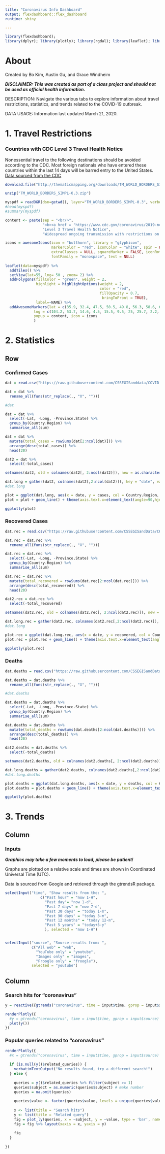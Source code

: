 ```yaml
---
title: "Coronavirus Info Dashboard"
output: flexdashboard::flex_dashboard
runtime: shiny

---
```


```r
library(flexdashboard); 
library(dplyr); library(plotly); library(rgdal); library(leaflet); library(magrittr); library(gtrendsR); library(stringr); library(ggplot2); library(tidyr); library(data.table)
```

About
===================================== 
Created by Bo Kim, Austin Gu, and Grace Windheim

_**DISCLAIMER: This was created as part of a class project and should not be used as official health information.**_

DESCRIPTION: Navigate the various tabs to explore information about travel restrictions, statistics, and trends related to the COVID-19 outbreak.

DATA USAGE: Information last updated March 21, 2020.


1. Travel Restrictions
===================================== 
    
### Countries with CDC Level 3 Travel Health Notice

Nonessential travel to the following destinations should be avoided according to the CDC. Most foreign nationals who have entered these countries within the last 14 days will be barred entry to the United States. [Data sourced from the CDC](https://www.cdc.gov/coronavirus/2019-ncov/travelers/map-and-travel-notices.html)
```r

download.file("http://thematicmapping.org/downloads/TM_WORLD_BORDERS_SIMPL-0.3.zip" , destfile="TM_WORLD_BORDERS_SIMPL-0.3.zip")

unzip("TM_WORLD_BORDERS_SIMPL-0.3.zip")

myspdf = readOGR(dsn=getwd(), layer="TM_WORLD_BORDERS_SIMPL-0.3", verbose = FALSE)
#head(myspdf)
#summary(myspdf)

content <- paste(sep = "<br/>",
                 "<b><a href = 'https://www.cdc.gov/coronavirus/2019-ncov/travelers/map-and-travel-notices.html'> CDC Geographic Risk Assessment for COVID-19 Transmission</a></b>", 
                 "Level 3 Travel Health Notice",
                 "Widespread ongoing transmission with restrictions on entry to the United States")

icons = awesomeIcons(icon = "bullhorn", library = "glyphicon",
                     markerColor = "red", iconColor = "white", spin = FALSE,
                     extraClasses = NULL, squareMarker = FALSE, iconRotate = 0,
                     fontFamily = "monospace", text = NULL)
  
leaflet(data=myspdf) %>% 
  addTiles() %>% 
  setView(lat=55, lng= 50 , zoom= 2) %>% 
  addPolygons(fillColor = "green", weight = 2,
              highlight = highlightOptions(weight = 2,
                                           color = "red",
                                           fillOpacity = 0.7,
                                            bringToFront = TRUE),
              label=~NAME) %>%
  addAwesomeMarkers(lat = c(35.9, 32.4, 47.5, 50.5, 49.8, 56.3, 58.6, 61.9, 46.2, 51.2, 39.1, 47.2, 64.9, 41.9, 56.9, 55.2, 49.8, 35.9, 52.1, 51.9, 39.4, 46.2, 48.7, 40.5, 60.1, 46.8, 43.7, 53.1), 
             lng = c(104.2, 53.7, 14.6, 4.5, 15.5, 9.5, 25, 25.7, 2.2, 10.5, 21.8, 19.5, 19.1, 12.6, 24.6, 23.9, 6.1, 14.4, 5.3, 19.1, 8.2, 15, 19.7, 3.7, 18.6, 8.2, 7.4, 7.7), 
             popup = content, icon = icons 
             )
```
    
2. Statistics {data-orientation=rows}
=====================================     
Row {.tabset .tabset-fade}
-------------------------------------
### Confirmed Cases
    
```r
dat = read.csv("https://raw.githubusercontent.com/CSSEGISanddata/COVID-19/master/csse_covid_19_data/csse_covid_19_time_series/time_series_19-covid-Confirmed.csv")

dat = dat %>%
  rename_all(funs(str_replace(., "X", "")))

#dat

dat = dat %>%
  select(-Lat, -Long, -Province.State) %>%
  group_by(Country.Region) %>%
  summarise_all(sum) 

dat = dat %>%
  mutate(total_cases = rowSums(dat[2:ncol(dat)])) %>%
  arrange(desc(total_cases)) %>%
  head(20) 

dat2 = dat %>%
  select(-total_cases) 

setnames(dat2, old = colnames(dat2[, 2:ncol(dat2)]), new = as.character(as.Date(colnames(dat2[, 2:ncol(dat2)]), format = "%m.%d.%y")))

dat.long = gather(dat2, colnames(dat2[,2:ncol(dat2)]), key = "date", value = "cases")
#dat.long

plot = ggplot(dat.long, aes(x = date, y = cases, col = Country.Region, group = 1))
plot = plot + geom_line() + theme(axis.text.x=element_text(angle=90,hjust=1)) + ggtitle("Total Confirmed Cases by Day")

ggplotly(plot)

```
   
### Recovered Cases
    
```r
dat.rec = read.csv("https://raw.githubusercontent.com/CSSEGISandData/COVID-19/master/csse_covid_19_data/csse_covid_19_time_series/time_series_19-covid-Recovered.csv")

dat.rec = dat.rec %>%
  rename_all(funs(str_replace(., "X", "")))

dat.rec = dat.rec %>%
  select(-Lat, -Long, -Province.State) %>%
  group_by(Country.Region) %>%
  summarise_all(sum) 

dat.rec = dat.rec %>%
  mutate(total_recovered = rowSums(dat.rec[2:ncol(dat.rec)])) %>%
  arrange(desc(total_recovered)) %>%
  head(20) 

dat2.rec = dat.rec %>%
  select(-total_recovered) 

setnames(dat2.rec, old = colnames(dat2.rec[, 2:ncol(dat2.rec)]), new = as.character(as.Date(colnames(dat2.rec[, 2:ncol(dat2.rec)]), format = "%m.%d.%y")))

dat.long.rec = gather(dat2.rec, colnames(dat2.rec[,2:ncol(dat2.rec)]), key = "date", value = "recovered") 
#dat.long

plot.rec = ggplot(dat.long.rec, aes(x = date, y = recovered, col = Country.Region, group = 1))
plot.rec = plot.rec + geom_line() + theme(axis.text.x=element_text(angle=90,hjust=1)) + ylab("Total Recovered") + ggtitle("Total People Recovered by Day")

ggplotly(plot.rec)
```
  

### Deaths
    
```r
dat.deaths = read.csv("https://raw.githubusercontent.com/CSSEGISandData/COVID-19/master/csse_covid_19_data/csse_covid_19_time_series/time_series_19-covid-Deaths.csv")

dat.deaths = dat.deaths %>%
  rename_all(funs(str_replace(., "X", "")))

#dat.deaths

dat.deaths = dat.deaths %>%
  select(-Lat, -Long, -Province.State) %>%
  group_by(Country.Region) %>%
  summarise_all(sum) 

dat.deaths = dat.deaths %>%
  mutate(total_deaths = rowSums(dat.deaths[2:ncol(dat.deaths)])) %>%
  arrange(desc(total_deaths)) %>%
  head(20) 

dat2.deaths = dat.deaths %>%
  select(-total_deaths) 

setnames(dat2.deaths, old = colnames(dat2.deaths[, 2:ncol(dat2.deaths)]), new = as.character(as.Date(colnames(dat2.deaths[, 2:ncol(dat2.deaths)]), format = "%m.%d.%y")))

dat.long.deaths = gather(dat2.deaths, colnames(dat2.deaths[,2:ncol(dat2.deaths)]), key = "date", value = "deaths")
#dat.long.deaths

plot.deaths = ggplot(dat.long.deaths, aes(x = date, y = deaths, col = Country.Region, group = 1))
plot.deaths = plot.deaths + geom_line() + theme(axis.text.x=element_text(angle=90,hjust=1)) + ylab("Total Deaths") + ggtitle("Total Deaths by Day")

ggplotly(plot.deaths)
```

3. Trends
=====================================      
   
Column {data-width=350}
-------------------------------------
    
### Inputs

_**Graphics may take a few moments to load, please be patient!**_  

Graphs are plotted on a relative scale and times are shown in Coordinated Universal Time (UTC).

Data is sourced from Google and retrieved through the gtrendsR package. 

```r

selectInput("time", "Show results from the: ",
                c("Past hour" = "now 1-H",
                  "Past day"= "now 1-d",
                  "Past 7 days" = "now 7-d",
                  "Past 30 days" = "today 1-m",
                  "Past 90 days" = "today 3-m",
                  "Past 12 months" = "today 12-m",
                  "Past 5 years" = "today+5-y"
                  ), selected = "now 1-H")


selectInput("source", "Source results from: ",
            c("All web" = "web",
              "YouTube only" = "youtube",
              "Images only" = "images",
              "Froogle only" = "froogle"),
            selected = "youtube")

```
   
Column {.tabset}
-------------------------------------
   
### Search hits for "coronavirus"

```r

y = reactive({gtrends("coronavirus", time = input$time, gprop = input$source)})

renderPlotly({
  #y = gtrends("coronavirus", time = input$time, gprop = input$source)
  plot(y())
})
```   
 
### Popular queries related to "coronavirus"
    
```r

renderPlotly({
  #x = gtrends("coronavirus", time = input$time, gprop = input$source)
  
  if (is.null(y()$related_queries)) {
    verbatimTextOutput("No results found, try a different search!")
  } else {
    
    queries = y()$related_queries %>% filter(subject >= 1)
    queries$subject = as.numeric(queries$subject) # make number
    queries = na.omit(queries)
    
    queries$value <- factor(queries$value, levels = unique(queries$value)[order(queries$subject, decreasing = FALSE)]) # order
    
    x <- list(title = "Search hits")
    y <- list(title = "Related query")
    fig = plot_ly(queries, x = ~subject, y = ~value, type = 'bar', name = "Related queries", marker = list(color = '#9119b8')) 
    fig = fig %>% layout(xaxis = x, yaxis = y)
    
    fig
  }
  
})
```

